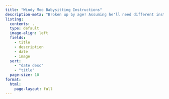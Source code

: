 ```yaml
---
title: "Windy Moo Babysitting Instructions"
description-meta: "Broken up by age! Assuming he'll need different instructions at 10 months vs 10 years..."
listing:
  contents: .
  type: default
  image-align: left
  fields:
    - title
    - description
    - date
    - image
  sort: 
    - "date desc"
    - "title"
  page-size: 10
format: 
  html:
    page-layout: full
---
```


